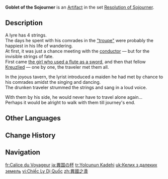{{Artifact Infobox
|image = Item Goblet of the Sojourner.png
|set   = Resolution of Sojourner
|piece = Goblet of Eonothem
}}
{{Description|A plain porcelain goblet that was once brimming with joyous brews.}}
'''Goblet of the Sojourner''' is an [[Artifact]] in the set [[Resolution of Sojourner]].

==Description==
A lyre has 4 strings.<br>The days he spent with his comrades in the [[Wanderer's Troupe (Faction)|"troupe"]] were probably the happiest in his life of wandering.<br>At first, it was just a chance meeting with the [[conductor]] &mdash; but for the invisible strings of fate.<br>First came [[Dawnlight Swordswoman|the girl who used a flute as a sword]], and then that fellow [[Kreuzlied]] &mdash; one by one, the traveler met them all.

In the joyous tavern, the lyrist introduced a maiden he had met by chance to his comrades amidst the singing and dancing.<br>The drunken traveler strummed the strings and sang in a loud voice.

With them by his side, he would never have to travel alone again...<br>Perhaps it would be alright to walk with them till journey's end.

==Other Languages==
{{Other Languages
|en      = Goblet of the Sojourner
|zhs     = 异国之盏
|zhs_rm  = Yìguó zhī Zhǎn
|zht     = 異國之盞
|zht_rm  = Yìguó zhī Zhǎn
|zh_tl   = Exotic Cup
|ja      = 異国の杯
|ja_rm   = Ikukou no Hai
|ja_tl   = Foreign Country Alcohol Cup
|ko      = 이국의 술잔
|ko_rm   = Iguk-ui Suljan
|ko_tl   = Cup of Foreign Country
|es      = Cáliz Extranjero
|es_tl   = Foreign Goblet
|fr      = Calice du Voyageur
|fr_tl   = Chalice of the Traveler
|ru      = Кубок временщика
|ru_tl   = Goblet of the Timeserver
|th      = Goblet of the Sojourner
|vi      = Chiếc Ly Dị Quốc
|vi_tl   = 
|de      = Kelch der Fremde
|de_tl   = Goblet of the Foreign Land
|id      = Goblet of the Sojourner
|pt      = Cálice de Uma Terra Desconhecida
|pt_tl   = 
|tr      = Yolcunun Kadehi
|tr_tl   = Sojourner's Goblet
|it      = Calice del viandante
|it_tl   = 
}}

==Change History==
{{Change History|1.0}}

==Navigation==
{{Artifact Set Navbox|Resolution of Sojourner}}

[[fr:Calice du Voyageur]]
[[ja:異国の杯]]
[[tr:Yolcunun Kadehi]]
[[uk:Келих з далеких земель]]
[[vi:Chiếc Ly Dị Quốc]]
[[zh:異國之盞]]